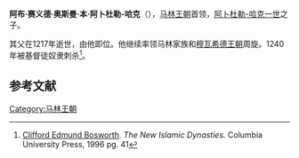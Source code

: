 {{Infobox royalty
|title               =
| name               =奥斯曼·本·阿卜杜勒-哈克
| image              =
| caption            =
| succession         =[[马林王朝|马林王朝]]首领
| reign1             =1217 – 1240
| predecessor1       =[[阿卜杜勒-哈克一世|阿卜杜勒-哈克一世]]
| successor1         =[[穆罕默德·本·阿卜杜勒-哈克|穆罕默德·本·阿卜杜勒-哈克]]

| spouse             =
| issue              =
| house              =[[马林王朝|马林王朝]]
| house-type         =王朝
| father             =[[阿卜杜勒-哈克一世|阿卜杜勒-哈克一世]]
| mother             =
| birth_date         =1196年
| birth_place        =
| death_date         =1240年
| death_place        =
| religion           =[[伊斯兰教|伊斯兰教]]
|}}
'''阿布·赛义德·奥斯曼·本·阿卜杜勒-哈克'''（{{bd|1196年||1240年}}），[[马林王朝|马林王朝]]首领，[[阿卜杜勒-哈克一世|阿卜杜勒-哈克一世]]之子。

其父在1217年逝世，由他即位。他继续率领马林家族和[[穆瓦希德王朝|穆瓦希德王朝]]周旋。1240年被基督徒奴隶刺杀<ref>[[克利福德·埃德蒙德·博斯沃思|Clifford Edmund Bosworth]]. ''The New Islamic Dynasties.'' Columbia University Press, 1996 pg. 41</ref>。

==参考文献==
{{reflist}}

{{S-start}}
{{Succession box
| before = [[阿卜杜勒-哈克一世|阿卜杜勒-哈克一世]]
| title = [[马林王朝|马林王朝]]
| years = 1217–1240
| after = [[穆罕默德·本·阿卜杜勒-哈克|穆罕默德·本·阿卜杜勒-哈克]]
}}
{{S-end}}

{{DEFAULTSORT:Uthman Ibn Abd Al-Haqq}}
[[Category:马林王朝|Category:马林王朝]]